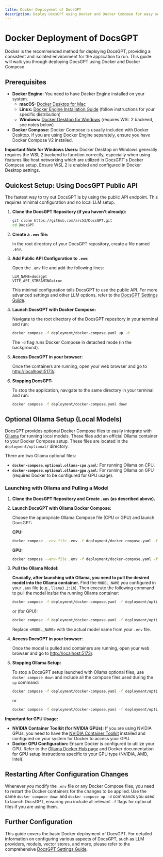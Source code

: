 ```yaml
---
title: Docker Deployment of DocsGPT
description: Deploy DocsGPT using Docker and Docker Compose for easy setup and management.
---
```


# Docker Deployment of DocsGPT

Docker is the recommended method for deploying DocsGPT, providing a consistent and isolated environment for the application to run. This guide will walk you through deploying DocsGPT using Docker and Docker Compose.

## Prerequisites

* **Docker Engine:** You need to have Docker Engine installed on your system.
    * **macOS:** [Docker Desktop for Mac](https://docs.docker.com/desktop/install/mac-install/)
    * **Linux:** [Docker Engine Installation Guide](https://docs.docker.com/engine/install/) (follow instructions for your specific distribution)
    * **Windows:** [Docker Desktop for Windows](https://docs.docker.com/desktop/install/windows-install/) (requires WSL 2 backend, see notes below)
* **Docker Compose:** Docker Compose is usually included with Docker Desktop. If you are using Docker Engine separately, ensure you have Docker Compose V2 installed.

**Important Note for Windows Users:** Docker Desktop on Windows generally requires the WSL 2 backend to function correctly, especially when using features like host networking which are utilized in DocsGPT's Docker Compose setup. Ensure WSL 2 is enabled and configured in Docker Desktop settings.

## Quickest Setup: Using DocsGPT Public API

The fastest way to try out DocsGPT is by using the public API endpoint. This requires minimal configuration and no local LLM setup.

1.  **Clone the DocsGPT Repository (if you haven't already):**

    ```bash
    git clone https://github.com/arc53/DocsGPT.git
    cd DocsGPT
    ```

2.  **Create a `.env` file:**

    In the root directory of your DocsGPT repository, create a file named `.env`.

3.  **Add Public API Configuration to `.env`:**

    Open the `.env` file and add the following lines:

    ```
    LLM_NAME=docsgpt
    VITE_API_STREAMING=true
    ```

    This minimal configuration tells DocsGPT to use the public API. For more advanced settings and other LLM options, refer to the [DocsGPT Settings Guide](/Deploying/DocsGPT-Settings).

4.  **Launch DocsGPT with Docker Compose:**

    Navigate to the root directory of the DocsGPT repository in your terminal and run:

    ```bash
    docker compose -f deployment/docker-compose.yaml up -d
    ```

    The `-d` flag runs Docker Compose in detached mode (in the background).

5.  **Access DocsGPT in your browser:**

    Once the containers are running, open your web browser and go to [http://localhost:5173/](http://localhost:5173/).

6.  **Stopping DocsGPT:**

    To stop the application, navigate to the same directory in your terminal and run:

    ```bash
    docker compose -f deployment/docker-compose.yaml down
    ```

## Optional Ollama Setup (Local Models)

DocsGPT provides optional Docker Compose files to easily integrate with [Ollama](https://ollama.com/) for running local models. These files add an official Ollama container to your Docker Compose setup. These files are located in the `deployment/optional/` directory.

There are two Ollama optional files:

*   **`docker-compose.optional.ollama-cpu.yaml`**: For running Ollama on CPU.
*   **`docker-compose.optional.ollama-gpu.yaml`**: For running Ollama on GPU (requires Docker to be configured for GPU usage).

### Launching with Ollama and Pulling a Model

1.  **Clone the DocsGPT Repository and Create `.env` (as described above).**

2.  **Launch DocsGPT with Ollama Docker Compose:**

    Choose the appropriate Ollama Compose file (CPU or GPU) and launch DocsGPT:

    **CPU:**
    ```bash
    docker compose --env-file .env -f deployment/docker-compose.yaml -f deployment/optional/docker-compose.optional.ollama-cpu.yaml up -d
    ```
    **GPU:**
    ```bash
    docker compose --env-file .env -f deployment/docker-compose.yaml -f deployment/optional/docker-compose.optional.ollama-gpu.yaml up -d
    ```

3.  **Pull the Ollama Model:**

    **Crucially, after launching with Ollama, you need to pull the desired model into the Ollama container.**  Find the `MODEL_NAME` you configured in your `.env` file (e.g., `llama3.2:1b`). Then execute the following command to pull the model *inside* the running Ollama container:

    ```bash
    docker compose -f deployment/docker-compose.yaml -f deployment/optional/docker-compose.optional.ollama-cpu.yaml exec -it ollama ollama pull <MODEL_NAME>
    ```
    or (for GPU):
     ```bash
    docker compose -f deployment/docker-compose.yaml -f deployment/optional/docker-compose.optional.ollama-gpu.yaml exec -it ollama ollama pull <MODEL_NAME>
    ```
    Replace `<MODEL_NAME>` with the actual model name from your `.env` file.

4.  **Access DocsGPT in your browser:**

    Once the model is pulled and containers are running, open your web browser and go to [http://localhost:5173/](http://localhost:5173/).

5.  **Stopping Ollama Setup:**

    To stop a DocsGPT setup launched with Ollama optional files, use `docker compose down` and include all the compose files used during the `up` command:

    ```bash
    docker compose -f deployment/docker-compose.yaml -f deployment/optional/docker-compose.optional.ollama-cpu.yaml down
    ```
    or

    ```bash
    docker compose -f deployment/docker-compose.yaml -f deployment/optional/docker-compose.optional.ollama-gpu.yaml down
    ```

**Important for GPU Usage:**

*   **NVIDIA Container Toolkit (for NVIDIA GPUs):** If you are using NVIDIA GPUs, you need to have the [NVIDIA Container Toolkit](https://docs.nvidia.com/datacenter/cloud-native/container-toolkit/latest/install-guide.html) installed and configured on your system for Docker to access your GPU.
*   **Docker GPU Configuration:** Ensure Docker is configured to utilize your GPU. Refer to the [Ollama Docker Hub page](https://hub.docker.com/r/ollama/ollama) and Docker documentation for GPU setup instructions specific to your GPU type (NVIDIA, AMD, Intel).

## Restarting After Configuration Changes

Whenever you modify the `.env` file or any Docker Compose files, you need to restart the Docker containers for the changes to be applied.  Use the same `docker compose down` and `docker compose up -d` commands you used to launch DocsGPT, ensuring you include all relevant `-f` flags for optional files if you are using them.

## Further Configuration

This guide covers the basic Docker deployment of DocsGPT. For detailed information on configuring various aspects of DocsGPT, such as LLM providers, models, vector stores, and more, please refer to the comprehensive [DocsGPT Settings Guide](/Deploying/DocsGPT-Settings).
